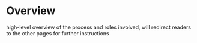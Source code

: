 
<Meta title="Documentation/How to create reusable components/Overview" />

# Overview

high-level overview of the process and roles involved, will redirect readers to the other pages for further instructions

